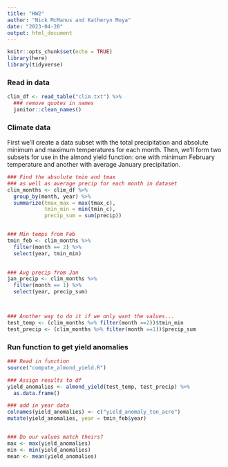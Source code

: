 ```yaml
---
title: "HW2"
author: "Nick McManus and Katheryn Moya"
date: "2023-04-20"
output: html_document
---
```


```r
knitr::opts_chunk$set(echo = TRUE)
library(here)
library(tidyverse)
```

### Read in data
```r
clim_df <- read_table("clim.txt") %>% 
  ### remove quotes in names
  janitor::clean_names()

```

### Climate data 

First we'll create a data subset with the total precipitation and absolute minimum and maximum temperatures for each month. Then, we'll form two subsets for use in the almond yield function: one with minimum February temperature and another with average January precipitation.
```r
### Find the absolute tmin and tmax
### as well as average precip for each month in dataset
clim_months <- clim_df %>% 
  group_by(month, year) %>% 
  summarize(tmax_max = max(tmax_c),
            tmin_min = min(tmin_c),
            precip_sum = sum(precip))


### Min temps from Feb
tmin_feb <- clim_months %>% 
  filter(month == 2) %>% 
  select(year, tmin_min)

  
### Avg precip from Jan
jan_precip <- clim_months %>% 
  filter(month == 1) %>% 
  select(year, precip_sum)



### Another way to do it if we only want the values...
test_temp <- (clim_months %>% filter(month ==2))$tmin_min
test_precip <- (clim_months %>% filter(month ==1))$precip_sum

```





### Run function to get yield anomalies
```r
### Read in function
source("compute_almond_yield.R")

### Assign results to df
yield_anomalies <- almond_yield(test_temp, test_precip) %>% 
  as.data.frame()

### add in year data
colnames(yield_anomalies) <- c("yield_anomaly_ton_acre")
mutate(yield_anomalies, year = tmin_feb$year)


### Do our values match theirs?
max <- max(yield_anomalies)
min <- min(yield_anomalies)
mean <- mean(yield_anomalies)
```












